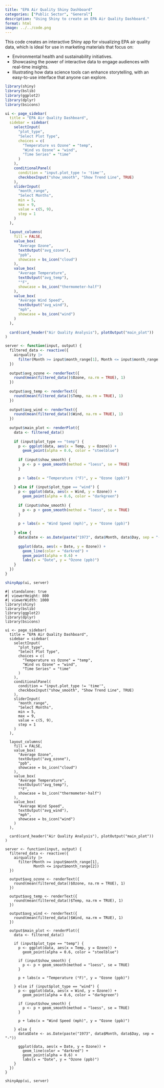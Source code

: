 ```yaml
---
title: "EPA Air Quality Shiny Dashboard"
categories: ["Public Sector", "General"]
description: "Using Shiny to create an EPA Air Quality Dashboard."
format: html
image: ../../code.png
---
```


This code creates an interactive Shiny app for visualizing EPA air quality data, which is ideal for use in marketing materials that focus on:

- Environmental health and sustainability initiatives.
- Showcasing the power of interactive data to engage audiences with real-time insights.
- Illustrating how data science tools can enhance storytelling, with an easy-to-use interface that anyone can explore.
    
```r
library(shiny)
library(bslib)
library(ggplot2)
library(dplyr)
library(bsicons)

ui <- page_sidebar(
  title = "EPA Air Quality Dashboard",
  sidebar = sidebar(
    selectInput(
      "plot_type",
      "Select Plot Type",
      choices = c(
        "Temperature vs Ozone" = "temp",
        "Wind vs Ozone" = "wind",
        "Time Series" = "time"
      )
    ),
    conditionalPanel(
      condition = "input.plot_type != 'time'",
      checkboxInput("show_smooth", "Show Trend Line", TRUE)
    ),
    sliderInput(
      "month_range",
      "Select Months",
      min = 5,
      max = 9,
      value = c(5, 9),
      step = 1
    )
  ),
  
  layout_columns(
    fill = FALSE,
    value_box(
      "Average Ozone",
      textOutput("avg_ozone"),
      "ppb",
      showcase = bs_icon("cloud")
    ),
    value_box(
      "Average Temperature",
      textOutput("avg_temp"),
      "°F",
      showcase = bs_icon("thermometer-half")
    ),
    value_box(
      "Average Wind Speed",
      textOutput("avg_wind"),
      "mph",
      showcase = bs_icon("wind")
    )
  ),
  
  card(card_header("Air Quality Analysis"), plotOutput("main_plot"))
)

server <- function(input, output) {
  filtered_data <- reactive({
    airquality |>
      filter(Month >= input$month_range[1], Month <= input$month_range[2])
  })
  
  output$avg_ozone <- renderText({
    round(mean(filtered_data()$Ozone, na.rm = TRUE), 1)
  })
  
  output$avg_temp <- renderText({
    round(mean(filtered_data()$Temp, na.rm = TRUE), 1)
  })
  
  output$avg_wind <- renderText({
    round(mean(filtered_data()$Wind, na.rm = TRUE), 1)
  })
  
  output$main_plot <- renderPlot({
    data <- filtered_data()
    
    if (input$plot_type == "temp") {
      p <- ggplot(data, aes(x = Temp, y = Ozone)) +
        geom_point(alpha = 0.6, color = "steelblue")
      
      if (input$show_smooth) {
        p <- p + geom_smooth(method = "loess", se = TRUE)
      }
      
      p + labs(x = "Temperature (°F)", y = "Ozone (ppb)")
      
    } else if (input$plot_type == "wind") {
      p <- ggplot(data, aes(x = Wind, y = Ozone)) +
        geom_point(alpha = 0.6, color = "darkgreen")
      
      if (input$show_smooth) {
        p <- p + geom_smooth(method = "loess", se = TRUE)
      }
      
      p + labs(x = "Wind Speed (mph)", y = "Ozone (ppb)")
      
    } else {
      data$Date <- as.Date(paste("1973", data$Month, data$Day, sep = "-"))
      
      ggplot(data, aes(x = Date, y = Ozone)) +
        geom_line(color = "darkred") +
        geom_point(alpha = 0.6) +
        labs(x = "Date", y = "Ozone (ppb)")
    }
  })
}

shinyApp(ui, server)
```

:::{.column-body-outset}

```shinylive-r
#| standalone: true
#| viewerHeight: 800
#| viewerWidth: 1000
library(shiny)
library(bslib)
library(ggplot2)
library(dplyr)
library(bsicons)

ui <- page_sidebar(
  title = "EPA Air Quality Dashboard",
  sidebar = sidebar(
    selectInput(
      "plot_type",
      "Select Plot Type",
      choices = c(
        "Temperature vs Ozone" = "temp",
        "Wind vs Ozone" = "wind",
        "Time Series" = "time"
      )
    ),
    conditionalPanel(
      condition = "input.plot_type != 'time'",
      checkboxInput("show_smooth", "Show Trend Line", TRUE)
    ),
    sliderInput(
      "month_range",
      "Select Months",
      min = 5,
      max = 9,
      value = c(5, 9),
      step = 1
    )
  ),
  
  layout_columns(
    fill = FALSE,
    value_box(
      "Average Ozone",
      textOutput("avg_ozone"),
      "ppb",
      showcase = bs_icon("cloud")
    ),
    value_box(
      "Average Temperature",
      textOutput("avg_temp"),
      "°F",
      showcase = bs_icon("thermometer-half")
    ),
    value_box(
      "Average Wind Speed",
      textOutput("avg_wind"),
      "mph",
      showcase = bs_icon("wind")
    )
  ),
  
  card(card_header("Air Quality Analysis"), plotOutput("main_plot"))
)

server <- function(input, output) {
  filtered_data <- reactive({
    airquality |>
      filter(Month >= input$month_range[1], 
             Month <= input$month_range[2])
  })
  
  output$avg_ozone <- renderText({
    round(mean(filtered_data()$Ozone, na.rm = TRUE), 1)
  })
  
  output$avg_temp <- renderText({
    round(mean(filtered_data()$Temp, na.rm = TRUE), 1)
  })
  
  output$avg_wind <- renderText({
    round(mean(filtered_data()$Wind, na.rm = TRUE), 1)
  })
  
  output$main_plot <- renderPlot({
    data <- filtered_data()
    
    if (input$plot_type == "temp") {
      p <- ggplot(data, aes(x = Temp, y = Ozone)) +
        geom_point(alpha = 0.6, color = "steelblue")
      
      if (input$show_smooth) {
        p <- p + geom_smooth(method = "loess", se = TRUE)
      }
      
      p + labs(x = "Temperature (°F)", y = "Ozone (ppb)")
      
    } else if (input$plot_type == "wind") {
      p <- ggplot(data, aes(x = Wind, y = Ozone)) +
        geom_point(alpha = 0.6, color = "darkgreen")
      
      if (input$show_smooth) {
        p <- p + geom_smooth(method = "loess", se = TRUE)
      }
      
      p + labs(x = "Wind Speed (mph)", y = "Ozone (ppb)")
      
    } else {
      data$Date <- as.Date(paste("1973", data$Month, data$Day, sep = "-"))
      
      ggplot(data, aes(x = Date, y = Ozone)) +
        geom_line(color = "darkred") +
        geom_point(alpha = 0.6) +
        labs(x = "Date", y = "Ozone (ppb)")
    }
  })
}

shinyApp(ui, server)
```

:::